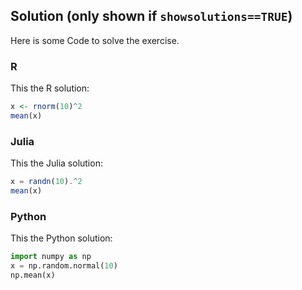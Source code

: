 
## Solution (only shown if `showsolutions==TRUE`){.tabset}

Here is some Code to solve the exercise.

### R {-}
This the R solution:
```r
x <- rnorm(10)^2
mean(x)
```

### Julia {-}
This the Julia solution:
```julia
x = randn(10).^2
mean(x)
```

### Python {-}
This the Python solution:
```python
import numpy as np
x = np.random.normal(10)
np.mean(x)
```
